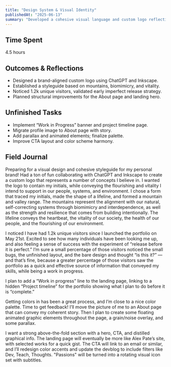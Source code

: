 ```yaml
---
title: "Design System & Visual Identity"
publishedAt: "2025-06-13"
summary: "Developed a cohesive visual language and custom logo reflecting core values; prepared layout improvements and feature roadmap."
---
```


## Time Spent
4.5 hours

## Outcomes & Reflections
- Designed a brand-aligned custom logo using ChatGPT and Inkscape.
- Established a styleguide based on mountains, biomimicry, and vitality.
- Noticed 1.2k unique visitors, validated early imperfect release strategy.
- Planned structural improvements for the About page and landing hero.

## Unfinished Tasks
- Implement “Work in Progress” banner and project timeline page.
- Migrate profile image to About page with story.
- Add parallax and animated elements; finalize palette.
- Improve CTA layout and color scheme harmony.

## Field Journal

Preparing for a visual design and cohesive styleguide for my personal brand! Had a ton of fun collaborating with ChatGPT and Inkscape to create a custom logo that represents a number of concepts I believe in. I wanted the logo to contain my initials, while conveying the flourishing and vitality I intend to support in our people, systems, and environment. I chose a form that traced my initials, made the shape of a lifeline, and formed a mountain and valley range. The mountains represent the alignment with our natural, self-correcting systems through biomimicry and interdependence, as well as the strength and resilience that comes from building intentionally. The lifeline conveys the heartbeat, the vitality of our society, the health of our people, and the flourishing of our environment.

I noticed I have had 1.2k unique visitors since I launched the portfolio on May 21st. Excited to see how many individuals have been looking me up, and also feeling a sense of success with the experiment of “release before it is perfect.” I’m sure a small percentage of those visitors noticed the small bugs, the unfinished layout, and the bare design and thought “is this it?” — and that’s fine, because a greater percentage of those visitors saw the portfolio as a quick and effective source of information that conveyed my skills, while being a work in progress.

I plan to add a “Work in progress” line to the landing page, linking to a hidden “Project timeline” for the portfolio showing what I plan to do before it is “complete.”

Getting colors in has been a great process, and I’m close to a nice color palette. Time to get feedback! I’ll move the picture of me to an About page that can convey my coherent story. Then I plan to create some floating animated graphic elements throughout the page, a grain/noise overlay, and some parallax.

I want a strong above-the-fold section with a hero, CTA, and distilled graphical info. The landing page will eventually be more like Alex Pate’s site, with selected works for a quick gist. The CTA will link to an email or similar, and I’ll redesign color accents and update the devblog to include filters like Dev, Teach, Thoughts. "Passions" will be turned into a rotating visual icon set with subtitles.
